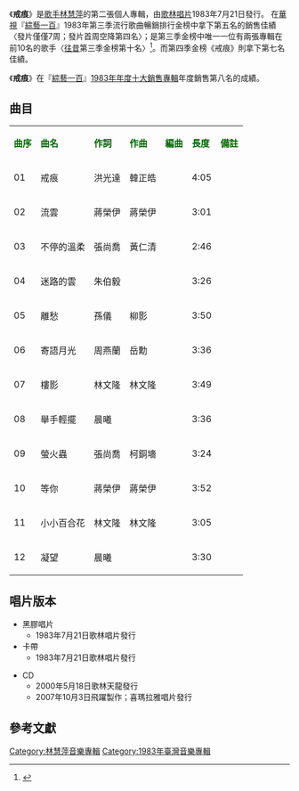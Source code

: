 {{Infobox album <!-- See Wikipedia:WikiProject_Albums -->
| name       = 戒痕
| type       = 專輯
| artist     = [[林慧萍|林慧萍]]
| cover      = 
| released   = 1983年7月21日
| genre      = [[國語流行音樂|國語流行音樂]]
| length     = 41分36 秒
| label      = [[歌林唱片|歌林唱片]]
<!-- 未知參數 | number     = KLA-1265 -->
| producer   = 呂子厚
| prev_title = [[往昔|往昔]]
| prev_year  = 1982 <!-- 12月 -->
| next_title = [[愛情與宿醉|愛情與宿醉]]
| next_year  = 1984 <!-- 1月 -->
}}
《'''戒痕'''》是[[歌手|歌手]][[林慧萍|林慧萍]]的第二張個人專輯，由[[歌林唱片|歌林唱片]]1983年7月21日發行。
在[[華視|華視]]『[[綜藝一百|綜藝一百]]』1983年第三季流行歌曲暢銷排行金榜中拿下第五名的銷售佳績〈發片僅僅7周；發片首周空降第四名〉；是第三季金榜中唯一一位有兩張專輯在前10名的歌手〈[[往昔|往昔]]第三季金榜第十名〉<ref>{{Cite web |url=http://www.youtube.com/watch?v=Skl1kjWStZw |title=綜藝 100 1983年第三季流行歌曲暢銷排行金榜 |access-date=2014-02-03 |archive-date=2014-06-30 |archive-url=https://web.archive.org/web/20140630020837/http://www.youtube.com/watch?v=Skl1kjWStZw |dead-url=no }}</ref>。而第四季金榜《戒痕》則拿下第七名佳績。

《'''戒痕'''》在『[[綜藝一百|綜藝一百]]』[[1983年年度十大銷售專輯|1983年年度十大銷售專輯]]年度銷售第八名的成績。

==曲目==
{| class="wikitable"
|-
| <font color=darkgreen>'''曲序'''</font> || <font color=darkgreen>'''曲名'''</font> || <font color=darkgreen>'''作詞'''</font> || <font color=darkgreen>'''作曲'''</font> || <font color=darkgreen>'''編曲'''</font>|| <font color=darkgreen>'''長度'''</font>  || <font color=darkgreen>'''備註'''</font>
|-
| 01 || 戒痕 || 洪光達 || 韓正皓 ||  ||4:05 ||
|-
| 02 || 流雲 || 蔣榮伊 || 蔣榮伊 || || 3:01||
|-
| 03 || 不停的溫柔 || 張尚喬 || 黃仁清 ||  || 2:46 ||
|-
| 04 || 迷路的雲 ||朱伯毅  ||  || || 3:26||
|-
| 05 || 離愁 || 孫儀 ||柳影  || ||3:50||
|-
| 06 || 寄語月光 || 周燕蘭 || 岳勳 || || 3:36||
|-
| 07 || 樓影 || 林文隆 || 林文隆 || ||  3:49||
|-
| 08 || 舉手輕擺 || 晨曦  ||  || ||3:36||
|-
| 09 || 螢火蟲 ||張尚喬  || 柯銅墻 ||  || 3:24||
|-
| 10 || 等你 || 蔣榮伊 || 蔣榮伊 || || 3:52||
|-
| 11 || 小小百合花 ||  林文隆 || 林文隆 || || 3:05||
|-
| 12 || 凝望 ||晨曦 ||  || || 3:30||
|}

== 唱片版本 ==
*黑膠唱片
**1983年7月21日歌林唱片發行
*卡帶
**1983年7月21日歌林唱片發行

*CD
**2000年5月18日歌林天龍發行
**2007年10月3日飛躍製作；喜瑪拉雅唱片發行

==參考文獻==
{{reflist}}

[[Category:林慧萍音樂專輯|Category:林慧萍音樂專輯]]
[[Category:1983年臺灣音樂專輯|Category:1983年臺灣音樂專輯]]